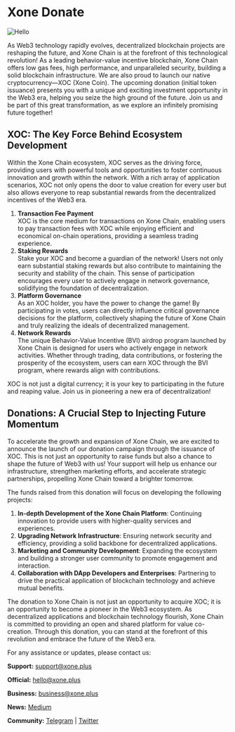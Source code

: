 
# Xone Donate

![Hello](public/images/Group.png)

As Web3 technology rapidly evolves, decentralized blockchain projects are reshaping the future, and Xone Chain is at the forefront of this technological revolution! As a leading behavior-value incentive blockchain, Xone Chain offers low gas fees, high performance, and unparalleled security, building a solid blockchain infrastructure. We are also proud to launch our native cryptocurrency—XOC (Xone Coin). The upcoming donation (initial token issuance) presents you with a unique and exciting investment opportunity in the Web3 era, helping you seize the high ground of the future. Join us and be part of this great transformation, as we explore an infinitely promising future together!

<Cards num={3}>
<Cards.Card
    title="How to donate?"
    href="/donate/guide"
  >
  </Cards.Card>
  <Cards.Card
    title="What is the purpose of the donation?"
    href="/donate#donations-a-crucial-step-to-injecting-future-momentum"
  >
  </Cards.Card>
    <Cards.Card
    title="Are there any limits to participation?"
    href="/donate/faq#4-how-to-participate-in-the-xone-chain-donation"
  >
  </Cards.Card>
</Cards>

## XOC: The Key Force Behind Ecosystem Development

Within the Xone Chain ecosystem, XOC serves as the driving force, providing users with powerful tools and opportunities to foster continuous innovation and growth within the network. With a rich array of application scenarios, XOC not only opens the door to value creation for every user but also allows everyone to reap substantial rewards from the decentralized incentives of the Web3 era.

1. **Transaction Fee Payment**\
   XOC is the core medium for transactions on Xone Chain, enabling users to pay transaction fees with XOC while enjoying efficient and economical on-chain operations, providing a seamless trading experience.
2. **Staking Rewards**\
   Stake your XOC and become a guardian of the network! Users not only earn substantial staking rewards but also contribute to maintaining the security and stability of the chain. This sense of participation encourages every user to actively engage in network governance, solidifying the foundation of decentralization.
3. **Platform Governance**\
   As an XOC holder, you have the power to change the game! By participating in votes, users can directly influence critical governance decisions for the platform, collectively shaping the future of Xone Chain and truly realizing the ideals of decentralized management.
4. **Network Rewards**\
   The unique Behavior-Value Incentive (BVI) airdrop program launched by Xone Chain is designed for users who actively engage in network activities. Whether through trading, data contributions, or fostering the prosperity of the ecosystem, users can earn XOC through the BVI program, where rewards align with contributions.

XOC is not just a digital currency; it is your key to participating in the future and reaping value. Join us in pioneering a new era of decentralization!

## Donations: A Crucial Step to Injecting Future Momentum

To accelerate the growth and expansion of Xone Chain, we are excited to announce the launch of our donation campaign through the issuance of XOC. This is not just an opportunity to raise funds but also a chance to shape the future of Web3 with us! Your support will help us enhance our infrastructure, strengthen marketing efforts, and accelerate strategic partnerships, propelling Xone Chain toward a brighter tomorrow.

The funds raised from this donation will focus on developing the following projects:

1. **In-depth Development of the Xone Chain Platform**: Continuing innovation to provide users with higher-quality services and experiences.
2. **Upgrading Network Infrastructure**: Ensuring network security and efficiency, providing a solid backbone for decentralized applications.
3. **Marketing and Community Development**: Expanding the ecosystem and building a stronger user community to promote engagement and interaction.
4. **Collaboration with DApp Developers and Enterprises**: Partnering to drive the practical application of blockchain technology and achieve mutual benefits.

The donation to Xone Chain is not just an opportunity to acquire XOC; it is an opportunity to become a pioneer in the Web3 ecosystem. As decentralized applications and blockchain technology flourish, Xone Chain is committed to providing an open and shared platform for value co-creation. Through this donation, you can stand at the forefront of this revolution and embrace the future of the Web3 era.



For any assistance or updates, please contact us:

**Support:** [support@xone.plus](mailto:support@xone.plus)

**Official:** [hello@xone.plus](mailto:hello@xone.plus)

**Business:** [business@xone.plus](mailto:business@xone.plus)

**News:** [Medium](https://medium.com/@xone\_chain)

**Community:** [Telegram](https://t.me/Xone\_Group) | [Twitter](https://x.com/xone\_chain)
